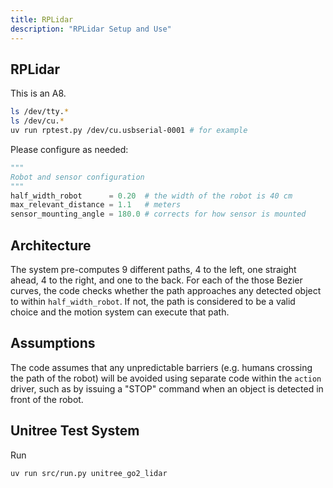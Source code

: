 ```yaml
---
title: RPLidar
description: "RPLidar Setup and Use"
---
```


## RPLidar

This is an A8.

```bash
ls /dev/tty.*  
ls /dev/cu.*  
uv run rptest.py /dev/cu.usbserial-0001 # for example
```

Please configure as needed: 

```python
"""
Robot and sensor configuration
"""
half_width_robot      = 0.20  # the width of the robot is 40 cm
max_relevant_distance = 1.1   # meters
sensor_mounting_angle = 180.0 # corrects for how sensor is mounted
```

## Architecture 

The system pre-computes 9 different paths, 4 to the left, one straight ahead, 4 to the right, and one to the back. For each of the those Bezier curves, the code checks whether the path approaches any detected object to within `half_width_robot`. If not, the path is considered to be a valid choice and the motion system can execute that path. 

## Assumptions

The code assumes that any unpredictable barriers (e.g. humans crossing the path of the robot) will be avoided using separate code within the `action` driver, such as by issuing a "STOP" command when an object is detected in front of the robot.   

## Unitree Test System 

Run
```bash
uv run src/run.py unitree_go2_lidar
```